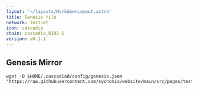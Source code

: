 ```yaml
---
layout: '~/layouts/MarkdownLayout.astro'
title: Genesis file
network: Testnet
icon: cascadia
chain: cascadia_6102-1
version: v0.1.1
---
```

## Genesis Mirror

```
wget -O $HOME/.cascadiad/config/genesis.json "https://raw.githubusercontent.com/sychonix/website/main/src/pages/testnet/cascadia/genesis.json"
```
